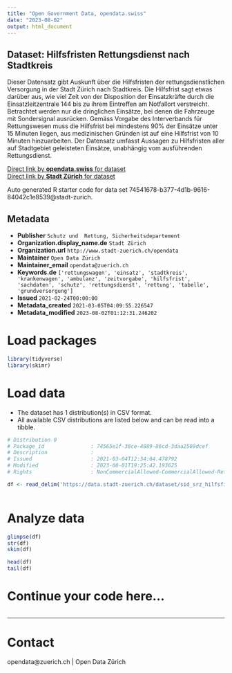 ```yaml
---
title: "Open Government Data, opendata.swiss"
date: "2023-08-02"
output: html_document
---
```


## Dataset: Hilfsfristen Rettungsdienst nach Stadtkreis

Dieser Datensatz gibt Auskunft über die Hilfsfristen der rettungsdienstlichen Versorgung in der Stadt Zürich nach Stadtkreis. Die Hilfsfrist sagt etwas darüber aus, wie viel Zeit von der Disposition der Einsatzkräfte durch die Einsatzleitzentrale 144 bis zu ihrem Eintreffen am Notfallort verstreicht. Betrachtet werden nur die dringlichen Einsätze, bei denen die Fahrzeuge mit Sondersignal ausrücken. Gemäss Vorgabe des Interverbands für Rettungswesen muss die Hilfsfrist bei mindestens 90% der Einsätze unter 15 Minuten liegen, aus medizinischen Gründen ist auf eine Hilfsfrist von 10 Minuten hinzuarbeiten. Der Datensatz umfasst Aussagen zu Hilfsfristen aller auf Stadtgebiet geleisteten Einsätze, unabhängig vom ausführenden Rettungsdienst.

[Direct link by **opendata.swiss** for dataset](https://opendata.swiss/de/dataset/hilfsfristen-rettungsdienst-nach-stadtkreis)<br>
[Direct link by **Stadt Zürich** for dataset](https://data.stadt-zuerich.ch/dataset/sid_srz_hilfsfirsten_rd)

Auto generated R starter code for data set 74541678-b377-4d1b-9616-84042c1e8539@stadt-zurich.

## Metadata

- **Publisher** `Schutz und  Rettung, Sicherheitsdepartement`
- **Organization.display_name.de** `Stadt Zürich`
- **Organization.url** `http://www.stadt-zuerich.ch/opendata`
- **Maintainer** `Open Data Zürich`
- **Maintainer_email** `opendata@zuerich.ch`
- **Keywords.de** `['rettungswagen', 'einsatz', 'stadtkreis', 'krankenwagen', 'ambulanz', 'zeitvorgabe', 'hilfsfrist', 'sachdaten', 'schutz', 'rettungsdienst', 'rettung', 'tabelle', 'grundversorgung']`
- **Issued** `2021-02-24T00:00:00`
- **Metadata_created** `2021-03-05T04:09:55.226547`
- **Metadata_modified** `2023-08-02T01:12:31.246202`


# Load packages

```r

library(tidyverse)
library(skimr)

```

# Load data

-   The dataset has 1 distribution(s) in CSV format.
-   All available CSV distributions are listed below and can be read into a tibble.

```r

# Distribution 0
# Package_id               : 74565e1f-38ce-4889-86cd-3daa2509dcef
# Description              : 
# Issued                   : 2021-03-04T12:34:04.478792
# Modified                 : 2023-08-01T19:25:42.193625
# Rights                   : NonCommercialAllowed-CommercialAllowed-ReferenceNotRequired

df <- read_delim('https://data.stadt-zuerich.ch/dataset/sid_srz_hilfsfirsten_rd/download/hilfsfrist_rd.csv')



```

# Analyze data

```r

glimpse(df)
str(df)
skim(df)

head(df)
tail(df)

```

# Continue your code here...

```r

```

------------------------------------------------------------------------

# Contact

opendata@zuerich.ch | Open Data Zürich
